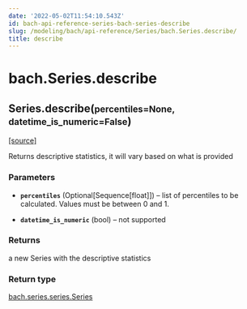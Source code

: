 ```yaml
---
date: '2022-05-02T11:54:10.543Z'
id: bach-api-reference-series-bach-series-describe
slug: /modeling/bach/api-reference/Series/bach.Series.describe/
title: describe
---
```


# bach.Series.describe

<div class="method">

<h2 class="signature-method"><span class="additional-name">Series.</span><span class="name">describe(</span><small class="parameter-list"><span class="parameter" id="percentiles">percentiles=None</span>, <span class="parameter" id="datetime_is_numeric">datetime_is_numeric=False</span></small>)</h2>


&#8203;<span class="view-source">[[source]](https://github.com/objectiv/objectiv-analytics/blob/main/bach/bach/series/series.py)</span>

<div class="content">

Returns descriptive statistics, it will vary based on what is provided


### Parameters

* **`percentiles`** (Optional[Sequence[float]]) – list of percentiles to be calculated. Values must be between 0 and 1.

* **`datetime_is_numeric`** (bool) – not supported



### Returns

a new Series with the descriptive statistics



### Return type

[bach.series.series.Series](/docs/modeling/bach/api-reference/Series/bach.Series/#bach.Series)



</div>

</div>
